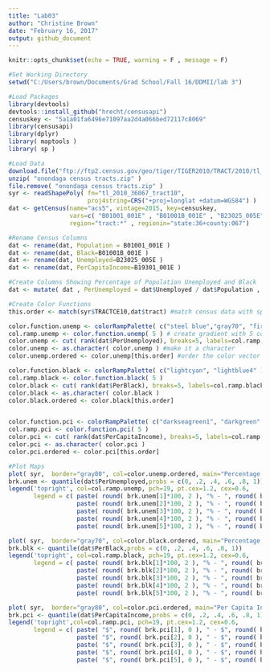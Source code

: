 ```yaml
---
title: "Lab03"
author: "Christine Brown"
date: "February 16, 2017"
output: github_document
---
```


```r
knitr::opts_chunk$set(echo = TRUE, warning = F , message = F)
```


```r
#Set Working Directory
setwd("C:/Users/brown/Documents/Grad School/Fall 16/DDMII/lab 3")

#Load Packages
library(devtools)
devtools::install_github("hrecht/censusapi")
censuskey <- "5a1a01fa6496e71097aa2d4a066bed72117c8069"
library(censusapi)
library(dplyr)
library( maptools )
library( sp )

#Load Data
download.file("ftp://ftp2.census.gov/geo/tiger/TIGER2010/TRACT/2010/tl_2010_36067_tract10.zip", "onondaga census tracts.zip" )
unzip( "onondaga census tracts.zip" )
file.remove( "onondaga census tracts.zip" )
syr <- readShapePoly( fn="tl_2010_36067_tract10", 
                      proj4string=CRS("+proj=longlat +datum=WGS84") )
dat <- getCensus(name="acs5", vintage=2015, key=censuskey,
                 vars=c( "B01001_001E" , "B01001B_001E" , "B23025_005E" , "B19301_001E" ) ,
                 region="tract:*" , regionin="state:36+county:067")

#Rename Census Columns
dat <- rename(dat, Population = B01001_001E )
dat <- rename(dat, Black=B01001B_001E )
dat <- rename(dat, Unemployed=B23025_005E )
dat <- rename(dat, PerCapitaIncome=B19301_001E )

#Create Columns Showing Percentage of Population Unemployed and Black
dat <- mutate( dat , PerUnemployed = dat$Unemployed / dat$Population , PerBlack = dat$Black / dat$Population)

#Create Color Functions
this.order <- match(syr$TRACTCE10,dat$tract) #match census data with spatial data

color.function.unemp <- colorRampPalette( c("steel blue","gray70", "firebrick4" ) ) #set gradient colors
col.ramp.unemp <- color.function.unemp( 5 ) # create gradient with 5 colors
color.unemp <- cut( rank(dat$PerUnemployed), breaks=5, labels=col.ramp.unemp ) #vector applies gradient to position based on percent unemployment
color.unemp <- as.character( color.unemp ) #make it a character
color.unemp.ordered <- color.unemp[this.order] #order the color vector

color.function.black <- colorRampPalette( c("lightcyan", "lightblue4" ) )
col.ramp.black <- color.function.black( 5 )
color.black <- cut( rank(dat$PerBlack), breaks=5, labels=col.ramp.black )
color.black <- as.character( color.black )
color.black.ordered <- color.black[this.order]


color.function.pci <- colorRampPalette( c("darkseagreen1", "darkgreen" ) )
col.ramp.pci <- color.function.pci( 5 )
color.pci <- cut( rank(dat$PerCapitaIncome), breaks=5, labels=col.ramp.pci )
color.pci <- as.character( color.pci )
color.pci.ordered <- color.pci[this.order]

#Plot Maps
plot( syr,  border="gray80", col=color.unemp.ordered, main="Percentage of Residents Who Are Unemployed" )
brk.unem <- quantile(dat$PerUnemployed,probs = c(0, .2, .4, .6, .8, 1))
legend('topright', col=col.ramp.unemp, pch=19, pt.cex=1.2, cex=0.6, 
       legend = c( paste( round( brk.unem[1]*100, 2 ), "% - ", round( brk.unem[2]*100, 2 ), "%"),
                   paste( round( brk.unem[2]*100, 2 ), "% - ", round( brk.unem[3]*100, 2 ), "%"),
                   paste( round( brk.unem[3]*100, 2 ), "% - ", round( brk.unem[4]*100, 2 ), "%"),
                   paste( round( brk.unem[4]*100, 2 ), "% - ", round( brk.unem[5]*100, 2 ), "%"),
                   paste( round( brk.unem[5]*100, 2 ), "% - ", round( brk.unem[6]*100, 2 ), "%")))

plot( syr,  border="gray70", col=color.black.ordered, main="Percentage of Residents Who Are Black" )
brk.blk <- quantile(dat$PerBlack,probs = c(0, .2, .4, .6, .8, 1))
legend('topright', col=col.ramp.black, pch=19, pt.cex=1.2, cex=0.6,
       legend = c( paste( round( brk.blk[1]*100, 2 ), "% - ", round( brk.blk[2]*100, 2 ), "%"),
                   paste( round( brk.blk[2]*100, 2 ), "% - ", round( brk.blk[3]*100, 2 ), "%"),
                   paste( round( brk.blk[3]*100, 2 ), "% - ", round( brk.blk[4]*100, 2 ), "%"),
                   paste( round( brk.blk[4]*100, 2 ), "% - ", round( brk.blk[5]*100, 2 ), "%"),
                   paste( round( brk.blk[5]*100, 2 ), "% - ", round( brk.blk[6]*100, 2 ), "%")))

plot( syr,  border="gray80", col=color.pci.ordered, main="Per Capita Income" )
brk.pci <- quantile(dat$PerCapitaIncome,probs = c(0, .2, .4, .6, .8, 1))
legend('topright',col=col.ramp.pci, pch=19, pt.cex=1.2, cex=0.6,
       legend = c( paste( "$", round( brk.pci[1], 0 ), " - $", round( brk.pci[2], 0 )),
                   paste( "$", round( brk.pci[2], 0 ), " - $", round( brk.pci[3], 0 )),
                   paste( "$", round( brk.pci[3], 0 ), " - $", round( brk.pci[4], 0 )),
                   paste( "$", round( brk.pci[4], 0 ), " - $", round( brk.pci[5], 0 )),
                   paste( "$", round( brk.pci[5], 0 ), " - $", round( brk.pci[6], 0 ))))
```


